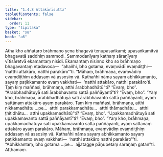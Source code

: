 ```yaml
---
title: "1.4.8 Attakārīsutta"
tableOfContents: false
sidebar:
  order: 11
type: "tipitaka"
basket: "su"
book: "a6"
---
```



<DynamicBreadcrumb />

<Division number="38" book="a6">

<Paragraph number="252" book="a6">
Atha kho aññataro brāhmaṇo yena bhagavā tenupasaṅkami; upasaṅkamitvā bhagavatā saddhiṃ sammodi. Sammodanīyaṃ kathaṃ sāraṇīyaṃ vītisāretvā ekamantaṃ nisīdi. Ekamantaṃ nisinno kho so brāhmaṇo bhagavantaṃ etadavoca—  “ahañhi, bho gotama, evaṃvādī evaṃdiṭṭhi—  ‘natthi attakāro, natthi parakāro’”ti. “Māhaṃ, brāhmaṇa, evaṃvādiṃ evaṃdiṭṭhiṃ addasaṃ vā assosiṃ vā. Kathañhi nāma sayaṃ abhikkamanto, sayaṃ paṭikkamanto evaṃ vakkhati—  ‘natthi attakāro, natthi parakāro’ti.
</Paragraph>

<Paragraph number="253" book="a6">
Taṃ kiṃ maññasi, brāhmaṇa, atthi ārabbhadhātū”ti? “Evaṃ, bho”. “Ārabbhadhātuyā sati ārabbhavanto sattā paññāyantī”ti? “Evaṃ, bho”. “Yaṃ kho, brāhmaṇa, ārabbhadhātuyā sati ārabbhavanto sattā paññāyanti, ayaṃ sattānaṃ attakāro ayaṃ parakāro.
</Paragraph>

<Paragraph number="254" book="a6">
Taṃ kiṃ maññasi, brāhmaṇa, atthi nikkamadhātu …pe…  atthi parakkamadhātu…  atthi thāmadhātu…  atthi ṭhitidhātu…  atthi upakkamadhātū”ti? “Evaṃ, bho”. “Upakkamadhātuyā sati upakkamavanto sattā paññāyantī”ti? “Evaṃ, bho”. “Yaṃ kho, brāhmaṇa, upakkamadhātuyā sati upakkamavanto sattā paññāyanti, ayaṃ sattānaṃ attakāro ayaṃ parakāro.
</Paragraph>

<Paragraph number="255" book="a6">
Māhaṃ, brāhmaṇa, evaṃvādiṃ evaṃdiṭṭhiṃ addasaṃ vā assosiṃ vā. Kathañhi nāma sayaṃ abhikkamanto sayaṃ paṭikkamanto evaṃ vakkhati—  ‘natthi attakāro natthi parakāro’”ti.
</Paragraph>

<Paragraph number="256" book="a6">
“Abhikkantaṃ, bho gotama …pe…  ajjatagge pāṇupetaṃ saraṇaṃ gatan”ti.

</Paragraph>
</Division>

<Paragraph number="257" type="center" book="a6">
Aṭṭhamaṃ.
</Paragraph>